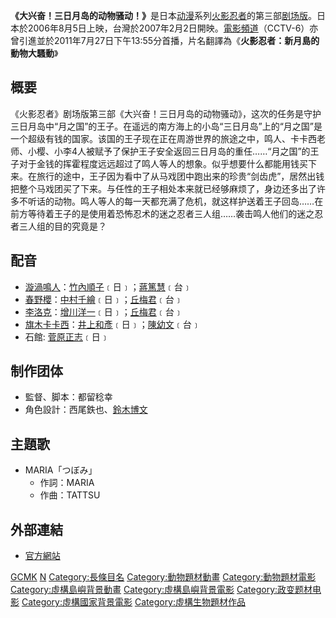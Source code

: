 {{noteTA|G1=NARUTO
|1=zh-cn:大兴奋！三日月岛的动物骚动; zh-tw:大興奮！新月島之動物大騷動; zh-hk:大興奮！三日月島上的動物騷亂;
|2=zh-cn:三日月島; zh-tw:新月島; zh-hk:三日月島;
}}
{{unref|time=2009-09-19T22:57:22+00:00}}

'''《大兴奋！三日月岛的动物骚动！》'''是日本[[动漫|动漫]]系列[[火影忍者|火影忍者]]的第三部[[剧场版|剧场版]]。日本於2006年8月5日上映，台灣於2007年2月2日開映。[[电影频道_(CCTV-6)|電影頻道]]（CCTV-6）亦曾引進並於2011年7月27日下午13:55分首播，片名翻譯為《'''火影忍者：新月島的動物大騷動'''》

== 概要 ==
《火影忍者》剧场版第三部《大兴奋！三日月岛的动物骚动》，这次的任务是守护三日月岛中“月之国”的王子。在遥远的南方海上的小岛“三日月岛”上的“月之国”是一个超级有钱的国家。该国的王子现在正在周游世界的旅途之中，鸣人、卡卡西老师、小樱、小李4人被赋予了保护王子安全返回三日月岛的重任……“月之国”的王子对于金钱的挥霍程度远远超过了鸣人等人的想象。似乎想要什么都能用钱买下来。在旅行的途中，王子因为看中了从马戏团中跑出来的珍贵“剑齿虎”，居然出钱把整个马戏团买了下来。与任性的王子相处本来就已经够麻烦了，身边还多出了许多不听话的动物。鸣人等人的每一天都充满了危机，就这样护送着王子回岛……在前方等待着王子的是使用着恐怖忍术的迷之忍者三人组……袭击鸣人他们的迷之忍者三人组的目的究竟是？

== 配音 ==
* [[漩渦鳴人|漩渦鳴人]]：[[竹內順子|竹內順子]]﹝日﹞；[[蔣篤慧|蔣篤慧]]﹝台﹞
* [[春野櫻|春野櫻]]：[[中村千繪|中村千繪]]﹝日﹞；[[丘梅君|丘梅君]]﹝台﹞
* [[李洛克|李洛克]]：[[增川洋一|增川洋一]]﹝日﹞；[[丘梅君|丘梅君]]﹝台﹞
* [[旗木卡卡西|旗木卡卡西]]：[[井上和彥|井上和彥]]﹝日﹞；[[陳幼文|陳幼文]]﹝台﹞
* 石館: [[菅原正志|菅原正志]]﹝日﹞

== 制作团体 ==
* 監督、脚本：都留稔幸
* 角色設計：西尾鉄也、[[鈴木博文_(動畫師)|鈴木博文]]

== 主題歌 ==
* MARIA「つぼみ」 
**作詞：MARIA
**作曲：TATTSU

== 外部連結 ==
* [https://web.archive.org/web/20081216021804/http://pierrot.jp/title/naruto/movie2006/index.html 官方網站]{{ja}}

{{電視節目的變遷
|電視台= {{flagicon|HKG}} [[Animax_Asia|Animax]]
|播放檔次= 星期日 21:00－23:00 節目
|節目名稱= 火影忍者劇場版 三日月島上的動物騷亂<br />（2016年12月25日）
|上一節目= [[一拳超人|一拳超人]]<br />重播
|下一節目= 
}}

{{火影忍者}}
{{DEFAULTSORT:Gekijōban Dai Kōfun! Mikazuki-jima no Animaru Panikku Dattebayo!}}

[[Category:火影忍者剧场版|GCMK]]
[[Category:2006年日本動畫電影|N]]
[[Category:長條目名|Category:長條目名]]
[[Category:動物題材動畫|Category:動物題材動畫]]
[[Category:動物題材電影|Category:動物題材電影]]
[[Category:虛構島嶼背景動畫|Category:虛構島嶼背景動畫]]
[[Category:虛構島嶼背景電影|Category:虛構島嶼背景電影]]
[[Category:政变题材电影|Category:政变题材电影]]
[[Category:虛構國家背景電影|Category:虛構國家背景電影]]
[[Category:虛構生物題材作品|Category:虛構生物題材作品]]